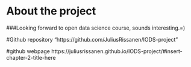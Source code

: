 
# About the project

###Looking forward to open data science course, sounds interesting.=)

#Github repository
"https://github.com/JuliusRissanen/IODS-project"

#github webpage
https://juliusrissanen.github.io/IODS-project/#insert-chapter-2-title-here